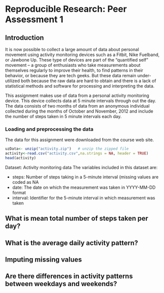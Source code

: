 Reproducible Research: Peer Assessment 1
================================================================================ 
## Introduction
It is now possible to collect a large amount of data about personal movement 
using activity monitoring devices such as a Fitbit, Nike Fuelband, or Jawbone 
Up. These type of devices are part of the “quantified self” movement – a group of enthusiasts who take measurements about themselves regularly to improve their health, to find patterns in their behavior, or because they are tech geeks. But these data remain under-utilized both because the raw data are hard to obtain and there is a lack of statistical methods and software for processing and interpreting the data.

This assignment makes use of data from a personal activity monitoring device. 
This device collects data at 5 minute intervals through out the day. The data consists of two months of data from an anonymous individual collected during the months of October and November, 2012 and include the number of steps taken in 5 minute intervals each day.

### Loading and preprocessing the data
The data for this assignment were downloaded from the course web site.

```r
uzData<- unzip("activity.zip")   # unzip the zipped file
activity<-read.csv("activity.csv",na.strings = NA, header = TRUE)
head(activity)
```
Dataset: Activity monitoring data
The variables included in this dataset are:

- steps: Number of steps taking in a 5-minute interval (missing values are coded
as NA
- date: The date on which the measurement was taken in YYYY-MM-DD format
- interval: Identifier for the 5-minute interval in which measurement was taken



## What is mean total number of steps taken per day?



## What is the average daily activity pattern?



## Imputing missing values



## Are there differences in activity patterns between weekdays and weekends?
